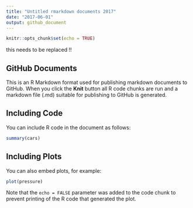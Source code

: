 ---
title: "Untitled rmarkdown documents 2017"
date: "2017-06-01"
output: github_document
---

```{r setup, include=FALSE}
knitr::opts_chunk$set(echo = TRUE)
```

this needs to be replaced !!

## GitHub Documents

This is an R Markdown format used for publishing markdown documents to GitHub. When you click the **Knit** button all R code chunks are run and a markdown file (.md) suitable for publishing to GitHub is generated.

## Including Code

You can include R code in the document as follows:

```{r cars}
summary(cars)
```

## Including Plots

You can also embed plots, for example:

```{r pressure, echo=FALSE}
plot(pressure)
```

Note that the `echo = FALSE` parameter was added to the code chunk to prevent printing of the R code that generated the plot.
